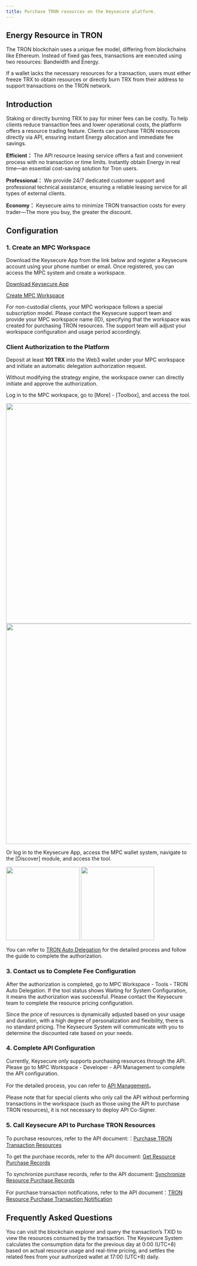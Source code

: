 ```yaml
---
title: Purchase TRON resources on the Keysecure platform.
---
```

  
## Energy Resource in TRON
The TRON blockchain uses a unique fee model, differing from blockchains like Ethereum. Instead of fixed gas fees, transactions are executed using two resources: Bandwidth and Energy.

If a wallet lacks the necessary resources for a transaction, users must either freeze TRX to obtain resources or directly burn TRX from their address to support transactions on the TRON network.









  
## Introduction
Staking or directly burning TRX to pay for miner fees can be costly. To help clients reduce transaction fees and lower operational costs, the platform offers a resource trading feature. Clients can purchase TRON resources directly via API, ensuring instant Energy allocation and immediate fee savings.
  
**Efficient：** The API resource leasing service offers a fast and convenient process with no transaction or time limits. Instantly obtain Energy in real time—an essential cost-saving solution for Tron users.

**Professional：** We provide 24/7 dedicated customer support and professional technical assistance, ensuring a reliable leasing service for all types of external clients.

**Economy：** Keysecure aims to minimize TRON transaction costs for every trader—The more you buy, the greater the discount.


  
## Configuration

### 1. Create an MPC Workspace

Download the Keysecure App from the link below and register a Keysecure account using your phone number or email. Once registered, you can access the MPC system and create a workspace.



[Download Keysecure App](https://keysecure.io/download)

[Create MPC Workspace](/user-guide/mpc-wallet/wallet/create-wallet)

<Note>
For non-custodial clients, your MPC workspace follows a special subscription model. Please contact the Keysecure support team and provide your MPC workspace name (ID), specifying that the workspace was created for purchasing TRON resources. The support team will adjust your workspace configuration and usage period accordingly.
</Note>


  
  ### Client Authorization to the Platform
  
Deposit at least **101 TRX** into the Web3 wallet under your MPC workspace and initiate an automatic delegation authorization request.


<Note>
Without modifying the strategy engine, the workspace owner can directly initiate and approve the authorization.
</Note>
  
Log in to the MPC workspace, go to [More] - [Toolbox], and access the tool.

<div className="w-full flex items-center justify-center">
    <CardGroup cols={2}>
        <img src="/images/help-center/trontool1en.png" width="600"/>
        <img src="/images/help-center/trontool2en.png" width="600"/>
    </CardGroup>
</div>

Or log in to the Keysecure App, access the MPC wallet system, navigate to the [Discover] module, and access the tool.
<div className="w-full flex items-center justify-center">
    <CardGroup cols={2}>
        <img src="/images/help-center/apptronen1.jpeg" width="200"/>
        <img src="/images/help-center/apptronen2.jpeg" width="200"/>
    </CardGroup>
</div>
  
You can refer to [TRON Auto Delegation](/help-center/manage-mpc/Tron-delegation/resource-from-custody) for the detailed process and follow the guide to complete the authorization.
  
  ### 3. Contact us to Complete Fee Configuration
  
  
After the authorization is completed, go to MPC Workspace - Tools - TRON Auto Delegation. If the tool status shows Waiting for System Configuration, it means the authorization was successful. Please contact the Keysecure team to complete the resource pricing configuration.

<Tip> 
Since the price of resources is dynamically adjusted based on your usage and duration, with a high degree of personalization and flexibility, there is no standard pricing. The Keysecure System will communicate with you to determine the discounted rate based on your needs. 
</Tip>
  
### 4. Complete API Configuration

Currently, Keysecure only supports purchasing resources through the API. Please go to MPC Workspace - Developer - API Management to complete the API configuration.

For the detailed process, you can refer to [API Management](/user-guide/mpc-wallet/api-integration/api)。

<Note>
 Please note that for special clients who only call the API without performing transactions in the workspace (such as those using the API to purchase TRON resources), it is not necessary to deploy API Co-Signer.
</Note>

  ### 5. Call Keysecure API to Purchase TRON Resources

  To purchase resources, refer to the API document:：[Purchase TRON Transaction Resources](/api-references/mpc-apis/apis/tron/delegate-create)

  To get the purchase records, refer to the API document: [Get Resource Purchase Records](/api-references/mpc-apis/apis/tron/delegate-record-list)

  To synchronize purchase records, refer to the API document: [Synchronize Resource Purchase Records](/api-references/mpc-apis/apis/tron/delegate-record-sync-list)

  For purchase transaction notifications, refer to the API document：[TRON Resource Purchase Transaction Notification](/api-references/mpc-apis/notify/tron)


## Frequently Asked Questions
  
<Accordion title="How to understand the actual transaction resources consumed by an order?">
You can visit the blockchain explorer and query the transaction’s TXID to view the resources consumed by the transaction.
</Accordion>

  
<Accordion title="How does the system charge and settle delegation service fees?">
The Keysecure System calculates the consumption data for the previous day at 0:00 (UTC+8) based on actual resource usage and real-time pricing, and settles the related fees from your authorized wallet at 17:00 (UTC+8) daily.
</Accordion>
  
